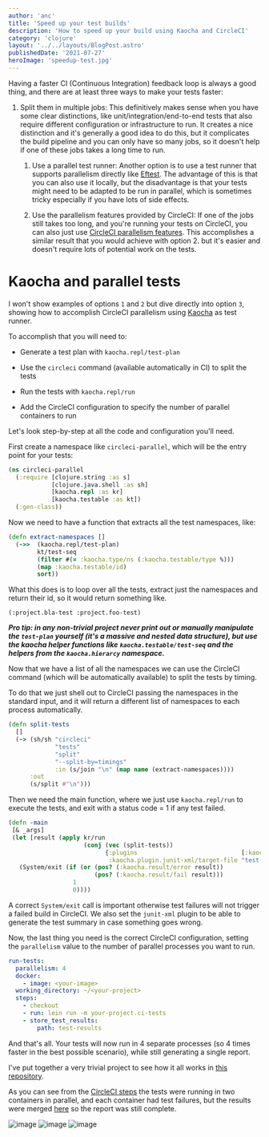 ```yaml
---
author: 'anc'
title: 'Speed up your test builds'
description: 'How to speed up your build using Kaocha and CircleCI'
category: 'clojure'
layout: '../../layouts/BlogPost.astro'
publishedDate: '2021-07-27'
heroImage: 'speedup-test.jpg'
---
```



Having a faster CI (Continuous Integration) feedback loop is always a
good thing, and there are at least three ways to make your tests faster:

1.  Split them in multiple jobs: This definitively makes sense when you
    have some clear distinctions, like unit/integration/end-to-end tests
    that also require different configuration or infrastructure to run.
    It creates a nice distinction and it's generally a good idea to do
    this, but it complicates the build pipeline and you can only have so
    many jobs, so it doesn't help if one of these jobs takes a long time
    to run.

    1.  Use a parallel test runner: Another option is to use a test
        runner that supports parallelism directly like
        [Eftest](https://github.com/weavejester/eftest). The advantage
        of this is that you can also use it locally, but the
        disadvantage is that your tests might need to be adapted to be
        run in parallel, which is sometimes tricky especially if you
        have lots of side effects.

    2.  Use the parallelism features provided by CircleCI: If one of the
        jobs still takes too long, and you're running your tests on
        CircleCI, you can also just use [CircleCI parallelism
        features](https://circleci.com/docs/2.0/parallelism-faster-jobs/).
        This accomplishes a similar result that you would achieve with
        option 2. but it's easier and doesn't require lots of potential
        work on the tests.

# Kaocha and parallel tests

I won't show examples of options `1` and `2` but dive directly into
option `3`, showing how to accomplish CircleCI parallelism using
[Kaocha](https://github.com/lambdaisland/kaocha) as test runner.

To accomplish that you will need to:

- Generate a test plan with `kaocha.repl/test-plan`

- Use the `circleci` command (available automatically in CI) to split
  the tests

- Run the tests with `kaocha.repl/run`

- Add the CircleCI configuration to specify the number of parallel
  containers to run

Let's look step-by-step at all the code and configuration you'll need.

First create a namespace like `circleci-parallel`, which will be the
entry point for your tests:

```clojure
(ns circleci-parallel
  (:require [clojure.string :as s]
            [clojure.java.shell :as sh]
            [kaocha.repl :as kr]
            [kaocha.testable :as kt])
  (:gen-class))
```

Now we need to have a function that extracts all the test namespaces,
like:

```clojure
(defn extract-namespaces []
  (->>  (kaocha.repl/test-plan)
        kt/test-seq
        (filter #(= :kaocha.type/ns (:kaocha.testable/type %)))
        (map :kaocha.testable/id)
        sort))
```

What this does is to loop over all the tests, extract just the
namespaces and return their id, so it would return something like.

`(:project.bla-test :project.foo-test)`

**_Pro tip: in any non-trivial project never print out or manually
manipulate the `test-plan` yourself (it's a massive and nested data
structure), but use the kaocha helper functions like
`kaocha.testable/test-seq` and the helpers from the `kaocha.hierarcy`
namespace._**

Now that we have a list of all the namespaces we can use the CircleCI
command (which will be automatically available) to split the tests by
timing.

To do that we just shell out to CircleCI passing the namespaces in the
standard input, and it will return a different list of namespaces to
each process automatically.

```clojure
(defn split-tests
  []
  (-> (sh/sh "circleci"
             "tests"
             "split"
             "--split-by=timings"
             :in (s/join "\n" (map name (extract-namespaces))))
      :out
      (s/split #"\n")))
```

Then we need the main function, where we just use `kaocha.repl/run` to
execute the tests, and exit with a status code = 1 if any test failed.

```clojure
(defn -main
 [& _args]
 (let [result (apply kr/run
                     (conj (vec (split-tests))
                           {:plugins                             [:kaocha.plugin/junit-xml]
                            :kaocha.plugin.junit-xml/target-file "test-results/kaocha/results.xml"}))]
   (System/exit (if (or (pos? (:kaocha.result/error result))
                        (pos? (:kaocha.result/fail result)))
                  1
                  0))))
```

A correct `System/exit` call is important otherwise test failures will
not trigger a failed build in CircleCI. We also set the `junit-xml`
plugin to be able to generate the test summary in case something goes
wrong.

Now, the last thing you need is the correct CircleCI configuration,
setting the `parallelism` value to the number of parallel processes you
want to run.

```yaml
run-tests:
  parallelism: 4
  docker:
    - image: <your-image>
  working_directory: ~/<your-project>
  steps:
    - checkout
    - run: lein run -m your-project.ci-tests
    - store_test_results:
        path: test-results
```

And that's all. Your tests will now run in 4 separate processes (so 4
times faster in the best possible scenario), while still generating a
single report.

I've put together a very trivial project to see how it all works in
[this repository](https://github.com/AndreaCrotti/parallel_tests).

As you can see from the [CircleCI
steps](https://app.circleci.com/pipelines/github/AndreaCrotti/parallel_tests/5/workflows/4c24f937-92d9-4145-8db1-28c5de7622ae/jobs/5/steps)
the tests were running in two containers in parallel, and each container
had test failures, but the results were merged
[here](https://app.circleci.com/pipelines/github/AndreaCrotti/parallel_tests/5/workflows/4c24f937-92d9-4145-8db1-28c5de7622ae/jobs/5/tests)
so the report was still complete.


<Image alt='image' src={ci} />


<Image alt='image' src={ci2} />


<Image alt='image' src={ci3} />
